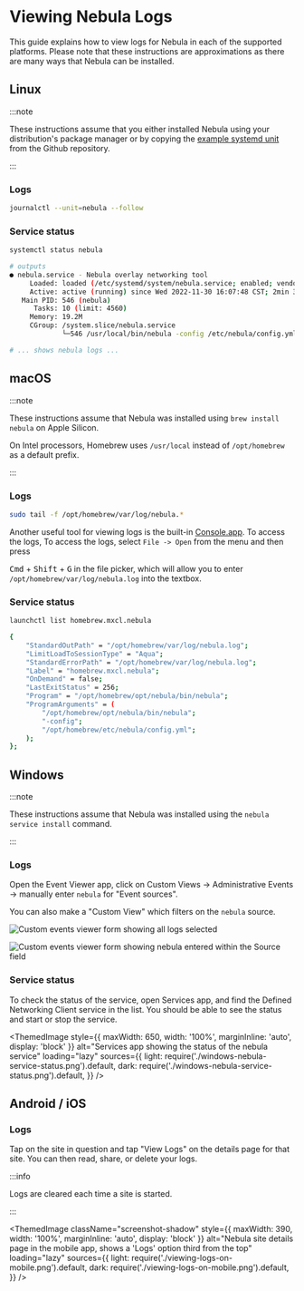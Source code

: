 
# Viewing Nebula Logs

This guide explains how to view logs for Nebula in each of the supported platforms. Please note that these instructions
are approximations as there are many ways that Nebula can be installed.

## Linux

:::note

These instructions assume that you either installed Nebula using your distribution's package manager or by copying the
[example systemd unit](https://github.com/slackhq/nebula/blob/master/examples/service_scripts/nebula.service) from the
Github repository.

:::

### Logs

```bash
journalctl --unit=nebula --follow
```

### Service status

```bash
systemctl status nebula
```

```bash
# outputs
● nebula.service - Nebula overlay networking tool
     Loaded: loaded (/etc/systemd/system/nebula.service; enabled; vendor preset: enabled)
     Active: active (running) since Wed 2022-11-30 16:07:48 CST; 2min 3s ago
   Main PID: 546 (nebula)
      Tasks: 10 (limit: 4560)
     Memory: 19.2M
     CGroup: /system.slice/nebula.service
             └─546 /usr/local/bin/nebula -config /etc/nebula/config.yml

# ... shows nebula logs ...
```

## macOS

:::note

These instructions assume that Nebula was installed using `brew install nebula` on Apple Silicon.

On Intel processors, Homebrew uses `/usr/local` instead of `/opt/homebrew` as a default prefix.

:::

### Logs

```bash
sudo tail -f /opt/homebrew/var/log/nebula.*
```

Another useful tool for viewing logs is the built-in
[Console.app](<](https://support.apple.com/guide/console/welcome/mac)>). To access the logs, To access the logs, select
`File -> Open` from the menu and then press

<kbd>Cmd</kbd> + <kbd>Shift</kbd> + <kbd>G</kbd> in the file picker, which will allow you to enter `/opt/homebrew/var/log/nebula.log`
into the textbox.

### Service status

```bash
launchctl list homebrew.mxcl.nebula
```

```bash
{
	"StandardOutPath" = "/opt/homebrew/var/log/nebula.log";
	"LimitLoadToSessionType" = "Aqua";
	"StandardErrorPath" = "/opt/homebrew/var/log/nebula.log";
	"Label" = "homebrew.mxcl.nebula";
	"OnDemand" = false;
	"LastExitStatus" = 256;
	"Program" = "/opt/homebrew/opt/nebula/bin/nebula";
	"ProgramArguments" = (
		"/opt/homebrew/opt/nebula/bin/nebula";
		"-config";
		"/opt/homebrew/etc/nebula/config.yml";
	);
};
```

## Windows

:::note

These instructions assume that Nebula was installed using the `nebula service install` command.

:::

### Logs

Open the Event Viewer app, click on Custom Views -> Administrative Events -> manually enter `nebula` for "Event
sources".

You can also make a "Custom View" which filters on the `nebula` source.

![Custom events viewer form showing all logs selected](./making-a-custom-view-all-logs.png)

![Custom events viewer form showing `nebula` entered within the `Source` field](./making-a-custom-view-nebula-source.png)

### Service status

To check the status of the service, open Services app, and find the Defined Networking Client service in the list. You
should be able to see the status and start or stop the service.

<ThemedImage
  style={{ maxWidth: 650, width: '100%', marginInline: 'auto', display: 'block' }}
  alt="Services app showing the status of the nebula service"
  loading="lazy"
  sources={{
    light: require('./windows-nebula-service-status.png').default,
    dark: require('./windows-nebula-service-status.png').default,
  }}
/>

## Android / iOS

### Logs

Tap on the site in question and tap "View Logs" on the details page for that site. You can then read, share, or delete
your logs.

:::info

Logs are cleared each time a site is started.

:::

<ThemedImage
  className="screenshot-shadow"
  style={{ maxWidth: 390, width: '100%', marginInline: 'auto', display: 'block' }}
  alt="Nebula site details page in the mobile app, shows a 'Logs' option third from the top"
  loading="lazy"
  sources={{
    light: require('./viewing-logs-on-mobile.png').default,
    dark: require('./viewing-logs-on-mobile.png').default,
  }}
/>
